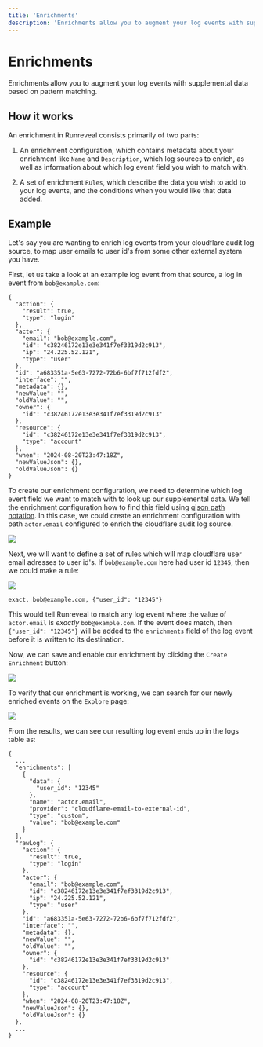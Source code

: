 ```yaml
---
title: 'Enrichments'
description: 'Enrichments allow you to augment your log events with supplemental data based on pattern matching.'
---
```


# Enrichments

Enrichments allow you to augment your log events with supplemental data based on pattern matching.

## How it works

An enrichment in Runreveal consists primarily of two parts:

1) An enrichment configuration, which contains metadata about your enrichment like `Name` and `Description`, which log sources to
enrich, as well as information about which log event field you wish to match with.

2) A set of enrichment `Rules`, which describe the data you wish to add to your log events, and the conditions when you
would like that data added.

## Example

Let's say you are wanting to enrich log events from your cloudflare audit log source, to map user emails to user id's
from some other external system you have.

First, let us take a look at an example log event from that source, a log in event from `bob@example.com`:

```
{
  "action": {
    "result": true,
    "type": "login"
  },
  "actor": {
    "email": "bob@example.com",
    "id": "c38246172e13e3e341f7ef3319d2c913",
    "ip": "24.225.52.121",
    "type": "user"
  },
  "id": "a683351a-5e63-7272-72b6-6bf7f712fdf2",
  "interface": "",
  "metadata": {},
  "newValue": "",
  "oldValue": "",
  "owner": {
    "id": "c38246172e13e3e341f7ef3319d2c913"
  },
  "resource": {
    "id": "c38246172e13e3e341f7ef3319d2c913",
    "type": "account"
  },
  "when": "2024-08-20T23:47:18Z",
  "newValueJson": {},
  "oldValueJson": {}
}
```

To create our enrichment configuration, we need to determine which log event field we want to match with to look up our
supplemental data.  We tell the enrichment configuration how to find this field using
[gjson path notation](https://github.com/tidwall/gjson/blob/master/SYNTAX.md#gjson-path-syntax).  In this case, we could create
an enrichment configuration with path `actor.email` configured to enrich the cloudflare audit log source.

<img src="/enrichment-config-create.png"/>

Next, we will want to define a set of rules which will map cloudflare user email adresses to user id's.  If `bob@example.com` here
had user id `12345`, then we could make a rule:

<img src="/enrichment-rule-create.png"/>

```
exact, bob@example.com, {"user_id": "12345"}
```

This would tell Runreveal to match any log event where the value of `actor.email` is *exactly* `bob@example.com`.  If the event
does match, then `{"user_id": "12345"}` will be added to the `enrichments` field of the log event before it is written to its destination.

Now, we can save and enable our enrichment by clicking the `Create Enrichment` button:

<img src="/enrichment-total-create.png"/>


To verify that our enrichment is working, we can search for our newly enriched events on the `Explore` page:

<img src="/enrichment-explore.png"/>


From the results, we can see our resulting log event ends up in the logs table as:

```
{
  ...
  "enrichments": [
    {
      "data": {
        "user_id": "12345"
      },
      "name": "actor.email",
      "provider": "cloudflare-email-to-external-id",
      "type": "custom",
      "value": "bob@example.com"
    }
  ],
  "rawLog": {
    "action": {
      "result": true,
      "type": "login"
    },
    "actor": {
      "email": "bob@example.com",
      "id": "c38246172e13e3e341f7ef3319d2c913",
      "ip": "24.225.52.121",
      "type": "user"
    },
    "id": "a683351a-5e63-7272-72b6-6bf7f712fdf2",
    "interface": "",
    "metadata": {},
    "newValue": "",
    "oldValue": "",
    "owner": {
      "id": "c38246172e13e3e341f7ef3319d2c913"
    },
    "resource": {
      "id": "c38246172e13e3e341f7ef3319d2c913",
      "type": "account"
    },
    "when": "2024-08-20T23:47:18Z",
    "newValueJson": {},
    "oldValueJson": {}
  },
  ...
}
```
